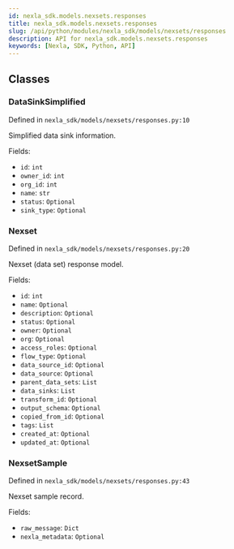 ```yaml
---
id: nexla_sdk.models.nexsets.responses
title: nexla_sdk.models.nexsets.responses
slug: /api/python/modules/nexla_sdk/models/nexsets/responses
description: API for nexla_sdk.models.nexsets.responses
keywords: [Nexla, SDK, Python, API]
---
```


## Classes

### DataSinkSimplified

Defined in `nexla_sdk/models/nexsets/responses.py:10`

Simplified data sink information.

Fields:

- `id`: `int`
- `owner_id`: `int`
- `org_id`: `int`
- `name`: `str`
- `status`: `Optional`
- `sink_type`: `Optional`

### Nexset

Defined in `nexla_sdk/models/nexsets/responses.py:20`

Nexset (data set) response model.

Fields:

- `id`: `int`
- `name`: `Optional`
- `description`: `Optional`
- `status`: `Optional`
- `owner`: `Optional`
- `org`: `Optional`
- `access_roles`: `Optional`
- `flow_type`: `Optional`
- `data_source_id`: `Optional`
- `data_source`: `Optional`
- `parent_data_sets`: `List`
- `data_sinks`: `List`
- `transform_id`: `Optional`
- `output_schema`: `Optional`
- `copied_from_id`: `Optional`
- `tags`: `List`
- `created_at`: `Optional`
- `updated_at`: `Optional`

### NexsetSample

Defined in `nexla_sdk/models/nexsets/responses.py:43`

Nexset sample record.

Fields:

- `raw_message`: `Dict`
- `nexla_metadata`: `Optional`

